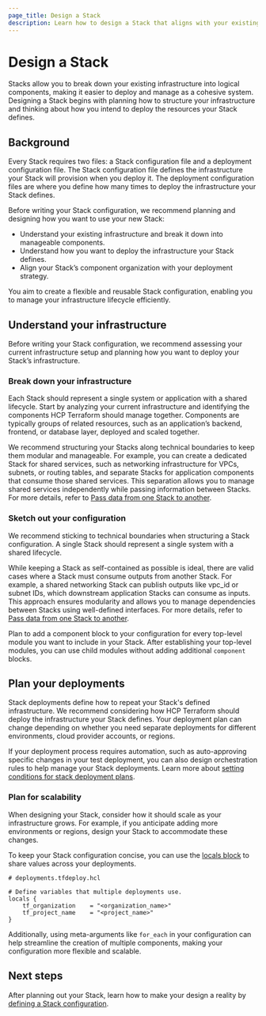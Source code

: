 ```yaml
---
page_title: Design a Stack
description: Learn how to design a Stack that aligns with your existing infrastructure and deployment needs.
---
```


# Design a Stack

Stacks allow you to break down your existing infrastructure into logical components, making it easier to deploy and manage as a cohesive system. Designing a Stack begins with planning how to structure your infrastructure and thinking about how you intend to deploy the resources your Stack defines. 

## Background

Every Stack requires two files: a Stack configuration file and a deployment configuration file. The Stack configuration file defines the infrastructure your Stack will provision when you deploy it. The deployment configuration files are where you define how many times to deploy the infrastructure your Stack defines. 

Before writing your Stack configuration, we recommend planning and designing how you want to use your new Stack:

* Understand your existing infrastructure and break it down into manageable components.  
* Understand how you want to deploy the infrastructure your Stack defines.  
* Align your Stack’s component organization with your deployment strategy.

You aim to create a flexible and reusable Stack configuration, enabling you to manage your infrastructure lifecycle efficiently.

## Understand your infrastructure

Before writing your Stack configuration, we recommend assessing your current infrastructure setup and planning how you want to deploy your Stack’s infrastructure.

### Break down your infrastructure

Each Stack should represent a single system or application with a shared lifecycle. Start by analyzing your current infrastructure and identifying the components HCP Terraform should manage together. Components are typically groups of related resources, such as an application’s backend, frontend, or database layer, deployed and scaled together. 

We recommend structuring your Stacks along technical boundaries to keep them modular and manageable. For example, you can create a dedicated Stack for shared services, such as networking infrastructure for VPCs, subnets, or routing tables, and separate Stacks for application components that consume those shared services. This separation allows you to manage shared services independently while passing information between Stacks. For more details, refer to [Pass data from one Stack to another](/terraform/language/stacks/deploy/link-stacks).

### Sketch out your configuration

We recommend sticking to technical boundaries when structuring a Stack configuration. A single Stack should represent a single system with a shared lifecycle. 

While keeping a Stack as self-contained as possible is ideal, there are valid cases where a Stack must consume outputs from another Stack. For example, a shared networking Stack can publish outputs like vpc_id or subnet IDs, which downstream application Stacks can consume as inputs. This approach ensures modularity and allows you to manage dependencies between Stacks using well-defined interfaces. For more details, refer to [Pass data from one Stack to another](/terraform/language/stacks/deploy/link-stacks).

Plan to add a component block to your configuration for every top-level module you want to include in your Stack. After establishing your top-level modules, you can use child modules without adding additional `component` blocks.

## Plan your deployments

Stack deployments define how to repeat your Stack's defined infrastructure. We recommend considering how HCP Terraform should deploy the infrastructure your Stack defines. Your deployment plan can change depending on whether you need separate deployments for different environments, cloud provider accounts, or regions.

If your deployment process requires automation, such as auto-approving specific changes in your test deployment, you can also design orchestration rules to help manage your Stack deployments. Learn more about [setting conditions for stack deployment plans](/terraform/language/stacks/deploy/conditions).

### Plan for scalability

When designing your Stack, consider how it should scale as your infrastructure grows. For example, if you anticipate adding more environments or regions, design your Stack to accommodate these changes.

To keep your Stack configuration concise, you can use the [locals block](/terraform/language/values/locals) to share values across your deployments.

```hcl
# deployments.tfdeploy.hcl

# Define variables that multiple deployments use.
locals {
    tf_organization    = "<organization_name>"
    tf_project_name    = "<project_name>"
}
```

Additionally, using meta-arguments like `for_each` in your configuration can help streamline the creation of multiple components, making your configuration more flexible and scalable.

## Next steps

After planning out your Stack, learn how to make your design a reality by [defining a Stack configuration](/terraform/language/stacks/create/config). 

